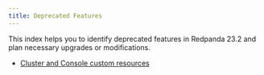 ```yaml
---
title: Deprecated Features
---
```


<head>
    <meta name="title" content="Deprecated Features"/>
    <meta name="description" content="This index helps you to identify deprecated features in Redpanda 23.2 and plan necessary upgrades or modifications."/>
</head>

This index helps you to identify deprecated features in Redpanda 23.2 and plan necessary upgrades or modifications.

- [Cluster and Console custom resources](./cluster-resource)

